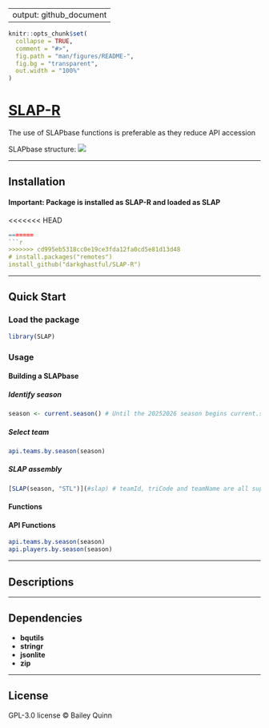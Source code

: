 
---
output: github_document
---

```r
knitr::opts_chunk$set(
  collapse = TRUE,
  comment = "#>",
  fig.path = "man/figures/README-",
  fig.bg = "transparent",
  out.width = "100%"
)
```


# **[SLAP-R](https://github.com/darkghastful/SLAP-R)**

The use of SLAPbase functions is preferable as they reduce API accession

SLAPbase structure:
![](inst/extdata/SLAPstructure.png)

---

## **Installation**
#### Important: Package is installed as SLAP-R and loaded as SLAP

<!-- From CRAN (when published) -->
<!-- install.packages("SLAP") -->

<<<<<<< HEAD
```r
=======
```r
>>>>>>> cd995eb5318cc0e19ce3fda12fa0cd5e81d13d48
# install.packages("remotes")
install_github("darkghastful/SLAP-R")
```

---

## **Quick Start**

### **Load the package**

```r
library(SLAP)
```

### **Usage**

#### **Building a SLAPbase**
##### Identify season
```r
season <- current.season() # Until the 20252026 season begins current.season() will return 
```

##### Select team
```r
api.teams.by.season(season)
```

##### SLAP assembly

```r
[SLAP(season, "STL")](#slap) # teamId, triCode and teamName are all supported inputs
```



#### **Functions**

#### **API Functions**

<!-- Disclaimer about API overuse -->

```r
api.teams.by.season(season) 
api.players.by.season(season)
```

---

## **Descriptions**

<!-- ### `SLAP()` -->

<!-- Description -->

<!-- - **Arguments** -->
<!--   - `arg` — Arg description. -->
<!-- - **Returns** -->
<!--   - returns - Return description. -->

<!-- ### **Example** -->
<!-- #### `function()` -->
<!-- Additional information. -->
<!-- ```{r scale, fig.width=12, fig.asp=90/212, dpi=300, echo=FALSE} -->
<!-- function() -->
<!-- ``` -->


<!-- ### `function()` -->

<!-- Description -->

<!-- - **Arguments** -->
<!--   - `arg` — Arg description. -->
<!-- - **Returns** -->
<!--   - returns - Return description. -->

<!-- ### **Example** -->
<!-- #### `function()` -->
<!-- Additional information. -->
<!-- ```{r scale, fig.width=12, fig.asp=90/212, dpi=300, echo=FALSE} -->
<!-- function() -->
<!-- ``` -->

---

## **Dependencies**

- **bqutils**
- **stringr**  
- **jsonlite**
- **zip**  

---

## **License**

GPL-3.0 license © Bailey Quinn

